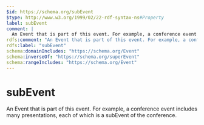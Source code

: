 ```yaml
---
$id: https://schema.org/subEvent
$type: http://www.w3.org/1999/02/22-rdf-syntax-ns#Property
label: subEvent
comment: |
  An Event that is part of this event. For example, a conference event includes many presentations, each of which is a subEvent of the conference.
rdfs:comment: "An Event that is part of this event. For example, a conference event includes many presentations, each of which is a subEvent of the conference."
rdfs:label: "subEvent"
schema:domainIncludes: "https://schema.org/Event"
schema:inverseOf: "https://schema.org/superEvent"
schema:rangeIncludes: "https://schema.org/Event"
---
```


# subEvent

An Event that is part of this event. For example, a conference event includes many presentations, each of which is a subEvent of the conference.

